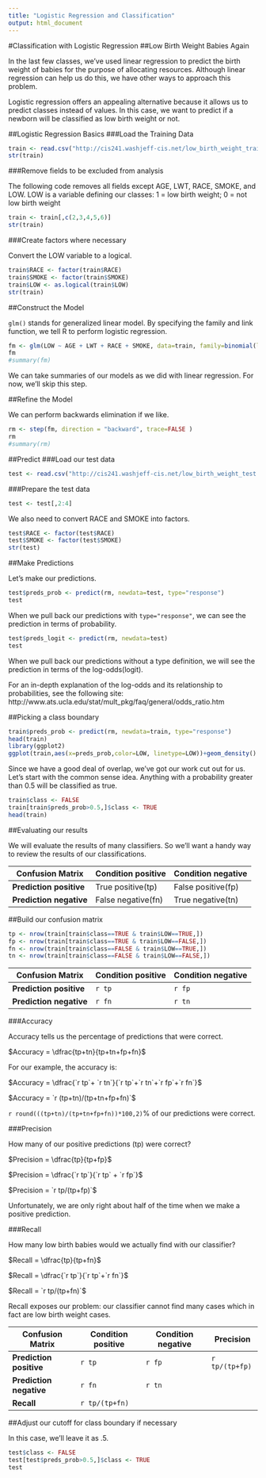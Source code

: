 ```yaml
---
title: "Logistic Regression and Classification"
output: html_document
---
```


#Classification with Logistic Regression
##Low Birth Weight Babies Again

In the last few classes, we've used linear regression to predict the 
birth weight of babies for the purpose of allocating resources. Although 
linear regression can help us do this, we have other ways to approach this problem.

Logistic regression offers an appealing alternative because it allows us to 
predict classes instead of values. In this case, we want to predict if a newborn 
will be classified as low birth weight or not.

##Logistic Regression Basics
###Load the Training Data

```r
train <- read.csv("http://cis241.washjeff-cis.net/low_birth_weight_train.csv", header=TRUE)
str(train)
```

###Remove fields to be excluded from analysis

The following code removes all fields except AGE, LWT, RACE, SMOKE, and LOW.
LOW is a variable defining our classes: 1 = low birth weight; 0 = not low birth weight

```r
train <- train[,c(2,3,4,5,6)]
str(train)
```

###Create factors where necessary

Convert the LOW variable to a logical.

```r
train$RACE <- factor(train$RACE)
train$SMOKE <- factor(train$SMOKE)
train$LOW <- as.logical(train$LOW)
str(train)
```

##Construct the Model

`glm()` stands for generalized linear model. By specifying the family and link 
function, we tell R to perform logistic regression.

```r
fm <- glm(LOW ~ AGE + LWT + RACE + SMOKE, data=train, family=binomial(link="logit"))
fm 
#summary(fm)
```

We can take summaries of our models as we did with linear regression. For now, we'll
skip this step.

##Refine the Model

We can perform backwards elimination if we like.

```r
rm <- step(fm, direction = "backward", trace=FALSE )
rm
#summary(rm)
```

##Predict
###Load our test data

```r
test <- read.csv("http://cis241.washjeff-cis.net/low_birth_weight_test.csv", header=TRUE)
```

###Prepare the test data

```r
test <- test[,2:4]
```

We also need to convert RACE and SMOKE into factors.

```r
test$RACE <- factor(test$RACE)
test$SMOKE <- factor(test$SMOKE)
str(test)
```

##Make Predictions

Let's make our predictions.

```r
test$preds_prob <- predict(rm, newdata=test, type="response")
test
```

When we pull back our predictions with `type="response"`, we can see the prediction
in terms of probability.

```r
test$preds_logit <- predict(rm, newdata=test)
test
```

When we pull back our predictions without a type definition, we will see the prediction
in terms of the log-odds(logit).

For an in-depth explanation of the log-odds and its relationship to 
probabilities, see the following site:
http://www.ats.ucla.edu/stat/mult_pkg/faq/general/odds_ratio.htm

##Picking a class boundary

```r
train$preds_prob <- predict(rm, newdata=train, type="response")
head(train)
library(ggplot2)
ggplot(train,aes(x=preds_prob,color=LOW, linetype=LOW))+geom_density()
```

Since we have a good deal of overlap, we've got our work cut out for us.
Let's start with the common sense idea. Anything with a probability greater 
than 0.5 will be classified as true.

```r
train$class <- FALSE
train[train$preds_prob>0.5,]$class <- TRUE
head(train)
```

##Evaluating our results

We will evaluate the results of many classifiers. So we'll want a handy way to review
the results of our classifications.

Confusion Matrix   |Condition positive|Condition negative
-------------------|------------------|------------------
__Prediction positive__|True positive(tp) |False positive(fp)
__Prediction negative__|False negative(fn)|True negative(tn)

##Build our confusion matrix

```r
tp <- nrow(train[train$class==TRUE & train$LOW==TRUE,])
fp <- nrow(train[train$class==TRUE & train$LOW==FALSE,])
fn <- nrow(train[train$class==FALSE & train$LOW==TRUE,])
tn <- nrow(train[train$class==FALSE & train$LOW==FALSE,])
```

Confusion Matrix   |Condition positive|Condition negative
-------------------|------------------|------------------
__Prediction positive__|`r tp`        |`r fp`
__Prediction negative__|`r fn`        |`r tn`

###Accuracy

Accuracy tells us the percentage of predictions that were correct.

$Accuracy = \dfrac{tp+tn}{tp+tn+fp+fn}$

For our example, the accuracy is:

$Accuracy = \dfrac{`r tp`+ `r tn`}{`r tp`+`r tn`+`r fp`+`r fn`}$

$Accuracy = `r (tp+tn)/(tp+tn+fp+fn)`$

`r round(((tp+tn)/(tp+tn+fp+fn))*100,2)`% of our predictions were correct.

###Precision

How many of our positive predictions (tp) were correct?

$Precision = \dfrac{tp}{tp+fp}$

$Precision = \dfrac{`r tp`}{`r tp` + `r fp`}$

$Precision = `r tp/(tp+fp)`$

Unfortunately, we are only right about half of the time when we make a positive 
prediction. 

###Recall

How many low birth babies would we actually find with our classifier?

$Recall = \dfrac{tp}{tp+fn}$

$Recall = \dfrac{`r tp`}{`r tp`+`r fn`}$

$Recall = `r tp/(tp+fn)`$

Recall exposes our problem: our classifier cannot find many cases which in fact
are low birth weight cases.

Confusion Matrix   |Condition positive|Condition negative|Precision
-------------------|------------------|------------------|--------------
__Prediction positive__|`r tp`        |`r fp`            |`r tp/(tp+fp)`
__Prediction negative__|`r fn`        |`r tn`            |
__Recall__             |`r tp/(tp+fn)`|                  |

##Adjust our cutoff for class boundary if necessary

In this case, we'll leave it as .5.

```r
test$class <- FALSE
test[test$preds_prob>0.5,]$class <- TRUE
test
```

